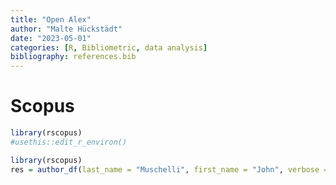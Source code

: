 ```yaml
---
title: "Open Alex"
author: "Malte Hückstädt"
date: "2023-05-01"
categories: [R, Bibliometric, data analysis]
bibliography: references.bib
---
```


# Scopus


```r
library(rscopus)
#usethis::edit_r_environ()
```

```r
library(rscopus)
res = author_df(last_name = "Muschelli", first_name = "John", verbose = FALSE, general = FALSE)
```

